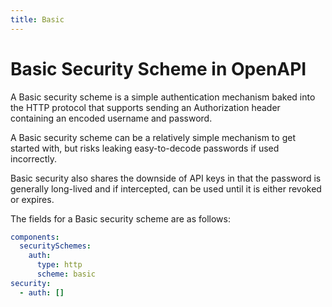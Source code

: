 ```yaml
---
title: Basic
---
```


# Basic Security Scheme in OpenAPI

A Basic security scheme is a simple authentication mechanism baked into the HTTP protocol that supports sending an Authorization header containing an encoded username and password.

A Basic security scheme can be a relatively simple mechanism to get started with, but risks leaking easy-to-decode passwords if used incorrectly.

Basic security also shares the downside of API keys in that the password is generally long-lived and if intercepted, can be used until it is either revoked or expires.

The fields for a Basic security scheme are as follows:

<Table
  data={[
    { field: "`type`", type: "String", required: "✅", description: "`http`" },
    { field: "`description`", type: "String", required: "", description: "Human-readable information. This may contain [CommonMark syntax](https://spec.commonmark.org/) to provide a rich description." },
    { field: "`scheme`", type: "String", required: "✅", description: "`basic`" },
    { field: "`x-*`", type: "[Extensions](/openapi/extensions)", required: "", description: "Any number of extension fields can be added to the security scheme object to be used by tooling and vendors." }
  ]}
  columns={[
    { key: "field", header: "Field" },
    { key: "type", header: "Type" },
    { key: "required", header: "Required" },
    { key: "description", header: "Description" }
  ]}
/>

```yaml
components:
  securitySchemes:
    auth:
      type: http
      scheme: basic
security:
  - auth: []
```
